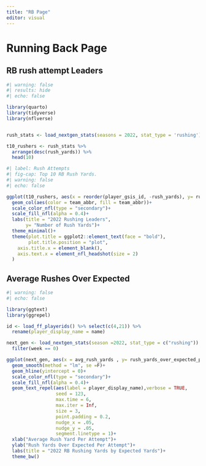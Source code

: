 ```yaml
---
title: "RB Page"
editor: visual
---
```


# Running Back Page

## RB rush attempt Leaders

```r
#| warning: false
#| results: hide
#| echo: false

library(quarto)
library(tidyverse)
library(nflverse)


rush_stats <- load_nextgen_stats(seasons = 2022, stat_type = 'rushing') #this has player GIS to make images with player images

t10_rushers <- rush_stats %>% 
  arrange(desc(rush_yards)) %>% 
  head(10)
```

```r
#| label: Rush Attempts
#| fig-cap: Top 10 RB Rush Yards.
#| warning: false
#| echo: false

ggplot(t10_rushers, aes(x = reorder(player_gsis_id, -rush_yards), y= rush_yards))+
  geom_col(aes(color = team_abbr, fill = team_abbr))+
  scale_color_nfl(type = "secondary")+
  scale_fill_nfl(alpha = 0.4)+
  labs(title = "2022 Rushing Leaders",
       y= "Number of Rush Yards")+
  theme_minimal()+
  theme(plot.title = ggplot2::element_text(face = "bold"),
        plot.title.position = "plot",
    axis.title.x = element_blank(),
    axis.text.x = element_nfl_headshot(size = 2)
  )
```

## Average Rushes Over Expected

```r
#| warning: false
#| echo: false

library(ggtext)
library(ggrepel)

id <- load_ff_playerids() %>% select(c(4,21)) %>% 
  rename(player_display_name = name)

next_gen <- load_nextgen_stats(season =2022, stat_type = c("rushing")) %>% 
  filter(week == 0)

ggplot(next_gen, aes(x = avg_rush_yards , y= rush_yards_over_expected_per_att))+geom_point(aes(),size = 3)+ 
  geom_smooth(method = "lm", se =F)+
  geom_hline(yintercept = 0)+
  scale_color_nfl(type = "secondary")+
  scale_fill_nfl(alpha = 0.4)+
  geom_text_repel(aes(label = player_display_name),verbose = TRUE,
                  seed = 123,
                  max.time = 6,
                  max.iter = Inf,
                  size = 3,
                  point.padding = 0.2, 
                  nudge_x = .05,
                  nudge_y = .05,
                  segment.linetype = 1)+
  xlab("Average Rush Yard Per Attempt")+
  ylab("Rush Yards Over Expected Per Attempt")+
  labs(title = "2022 RB Rushing Yards by Expected Yards")+
  theme_bw()

  
```
